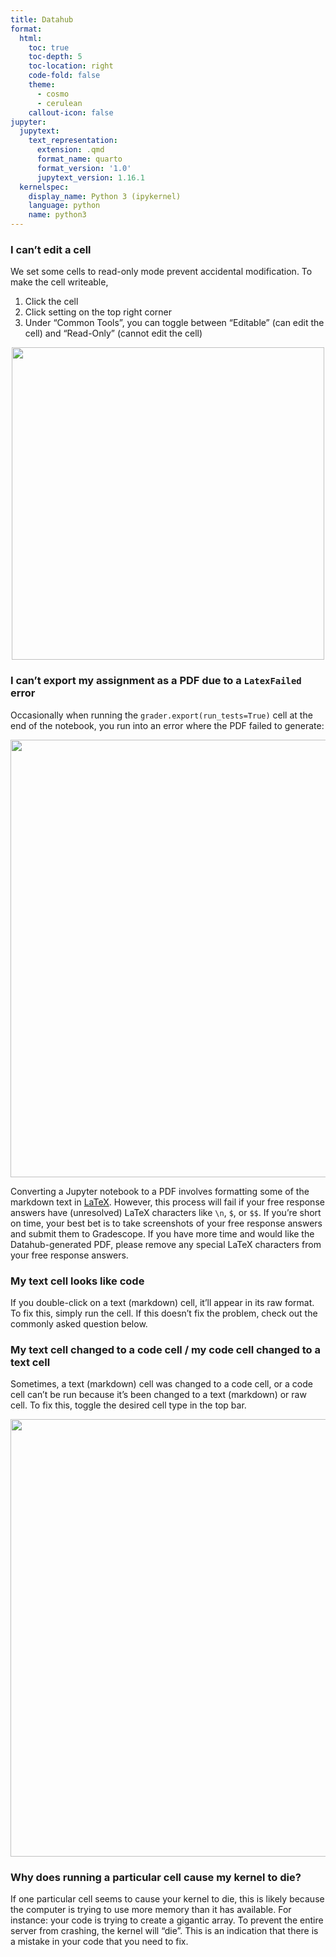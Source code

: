 ```yaml
---
title: Datahub
format:
  html:
    toc: true
    toc-depth: 5
    toc-location: right
    code-fold: false
    theme:
      - cosmo
      - cerulean
    callout-icon: false
jupyter:
  jupytext:
    text_representation:
      extension: .qmd
      format_name: quarto
      format_version: '1.0'
      jupytext_version: 1.16.1
  kernelspec:
    display_name: Python 3 (ipykernel)
    language: python
    name: python3
---
```


### I can’t edit a cell
We set some cells to read-only mode prevent accidental modification. To make the cell writeable,

1. Click the cell
2. Click setting on the top right corner
3. Under "Common Tools", you can toggle between "Editable" (can edit the cell) and "Read-Only" (cannot edit the cell)

<center><img src = "toggle_edit.gif" width = "500"></img></a></center>

### I can’t export my assignment as a PDF due to a `LatexFailed` error 
Occasionally when running the `grader.export(run_tests=True)` cell at the end of the notebook, you run into an error where the PDF failed to generate: 

<center><img src = "LatexError.png" width = "700"></img></a></center>

Converting a Jupyter notebook to a PDF involves formatting some of the markdown text in [LaTeX](https://www.latex-project.org/). However, this process will fail if your free response answers have (unresolved) LaTeX characters like `\n`, `$`, or `$$`. If you're short on time, your best bet is to take screenshots of your free response answers and submit them to Gradescope. If you have more time and would like the Datahub-generated PDF, please remove any special LaTeX characters from your free response answers.

### My text cell looks like code
If you double-click on a text (markdown) cell, it'll appear in its raw format. To fix this, simply run the cell. If this doesn't fix the problem, check out the commonly asked question below.

### My text cell changed to a code cell / my code cell changed to a text cell
Sometimes, a text (markdown) cell was changed to a code cell, or a code cell can't be run because it's been changed to a text (markdown) or raw cell. To fix this, toggle the desired cell type in the top bar.

<center><img src = "toggle_cell_type.gif" width = "700"></img></a></center>

### Why does running a particular cell cause my kernel to die?
If one particular cell seems to cause your kernel to die, this is likely because the computer is trying to use more memory than it has available. For instance: your code is trying to create a gigantic array. To prevent the entire server from crashing, the kernel will “die”. This is an indication that there is a mistake in your code that you need to fix.
